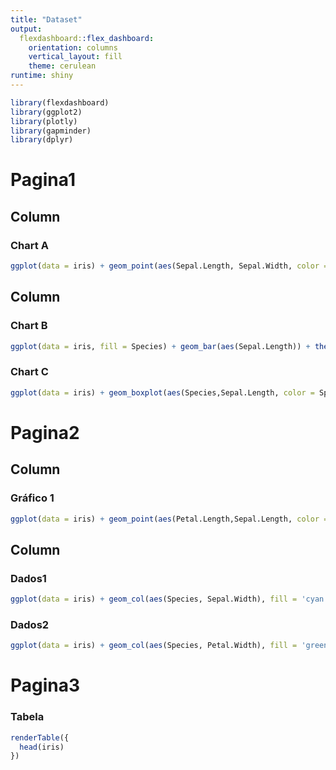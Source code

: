```yaml
---
title: "Dataset"
output: 
  flexdashboard::flex_dashboard:
    orientation: columns
    vertical_layout: fill
    theme: cerulean
runtime: shiny
---
```


```r
library(flexdashboard)
library(ggplot2)
library(plotly)
library(gapminder)
library(dplyr)
```

Pagina1
===

Column {data-width=650}
-----------------------------------------------------------------------

### Chart A

```r
ggplot(data = iris) + geom_point(aes(Sepal.Length, Sepal.Width, color = Species)) + theme_bw()
```

Column {data-width=350}
-----------------------------------------------------------------------

### Chart B

```r
ggplot(data = iris, fill = Species) + geom_bar(aes(Sepal.Length)) + theme_bw()
```

### Chart C

```r
ggplot(data = iris) + geom_boxplot(aes(Species,Sepal.Length, color = Species)) + theme_bw()
```

Pagina2
===

Column
---

### Gráfico 1
```r
ggplot(data = iris) + geom_point(aes(Petal.Length,Sepal.Length, color = Species)) + theme_bw()
```

Column {.tabset}
---

### Dados1
```r
ggplot(data = iris) + geom_col(aes(Species, Sepal.Width), fill = 'cyan')  + theme_bw()
```

### Dados2
```r
ggplot(data = iris) + geom_col(aes(Species, Petal.Width), fill = 'green')  + theme_bw()
```


Pagina3
===

### Tabela

```r
renderTable({
  head(iris)
})

```

